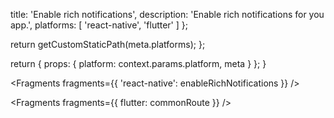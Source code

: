                   
  title: 'Enable rich notifications',
  description: 'Enable rich notifications for you app.',
  platforms: [
    'react-native',
    'flutter'
    ]
};

  return getCustomStaticPath(meta.platforms);
};

  return {
    props: {
      platform: context.params.platform,
      meta
    }
  };
}


<Fragments fragments={{ 'react-native': enableRichNotifications }} />


<Fragments fragments={{ flutter: commonRoute }} />

